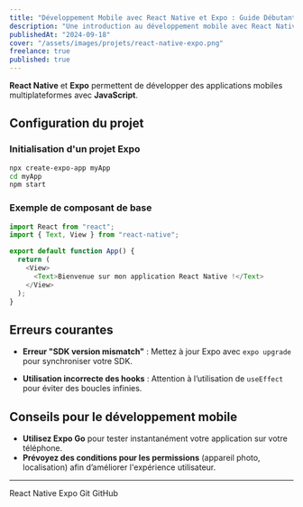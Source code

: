 ```yaml
---
title: "Développement Mobile avec React Native et Expo : Guide Débutant"
description: "Une introduction au développement mobile avec React Native et Expo, une solution rapide pour déployer des applications sur iOS et Android."
publishedAt: "2024-09-18"
cover: "/assets/images/projets/react-native-expo.png"
freelance: true
published: true
---
```


**React Native** et **Expo** permettent de développer des applications mobiles multiplateformes avec **JavaScript**.

## Configuration du projet

### Initialisation d'un projet Expo

```bash
npx create-expo-app myApp
cd myApp
npm start
```

### Exemple de composant de base

```js
import React from "react";
import { Text, View } from "react-native";

export default function App() {
  return (
    <View>
      <Text>Bienvenue sur mon application React Native !</Text>
    </View>
  );
}
```

## Erreurs courantes

- **Erreur "SDK version mismatch"** : Mettez à jour Expo avec <Code>expo upgrade</Code> pour synchroniser votre SDK.

- **Utilisation incorrecte des hooks** : Attention à l’utilisation de <Code>useEffect</Code> pour éviter des boucles infinies.

## Conseils pour le développement mobile

- **Utilisez Expo Go** pour tester instantanément votre application sur votre téléphone.
- **Prévoyez des conditions pour les permissions** (appareil photo, localisation) afin d’améliorer l'expérience utilisateur.

---

<div className="flex gap-4 w-full flex-wrap no-underline ">
  <Tag href="https://reactnative.dev/">React Native</Tag>
  <Tag href="https://expo.dev/">Expo</Tag>
  <Tag href="https://git-scm.com/doc">Git</Tag>
  <Tag href="https://docs.github.com/">GitHub</Tag>
</div>
